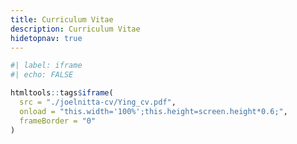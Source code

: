 ```yaml
---
title: Curriculum Vitae
description: Curriculum Vitae
hidetopnav: true
---
```


<style type="text/css">
body > * {
    margin-left: 3rem;
}

#content {
    width: 38rem;
    padding-bottom: 4rem;
}

iframe {
    margin-left: -1rem;
}
</style>

```r
#| label: iframe
#| echo: FALSE

htmltools::tags$iframe(
  src = "./joelnitta-cv/Ying_cv.pdf",
  onload = "this.width='100%';this.height=screen.height*0.6;",
  frameBorder = "0"
)
```
